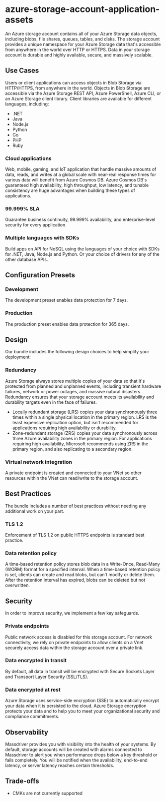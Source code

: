 # azure-storage-account-application-assets
An Azure storage account contains all of your Azure Storage data objects, including blobs, file shares, queues, tables, and disks. The storage account provides a unique namespace for your Azure Storage data that's accessible from anywhere in the world over HTTP or HTTPS. Data in your storage account is durable and highly available, secure, and massively scalable.

## Use Cases
Users or client applications can access objects in Blob Storage via HTTP/HTTPS, from anywhere in the world. Objects in Blob Storage are accessible via the Azure Storage REST API, Azure PowerShell, Azure CLI, or an Azure Storage client library. Client libraries are available for different languages, including:
* .NET
* Java
* Node.js
* Python
* Go
* PHP
* Ruby
### Cloud applications
Web, mobile, gaming, and IoT application that handle massive amounts of data, reads, and writes at a global scale with near-real response times for various data will benefit from Azure Cosmos DB. Azure Cosmos DB's guaranteed high availability, high throughput, low latency, and tunable consistency are huge advantages when building these types of applications.
### 99.999% SLA
Guarantee business continuity, 99.999% availability, and enterprise-level security for every application.
### Multiple languages with SDKs
Build apps on API for NoSQL using the languages of your choice with SDKs for .NET, Java, Node.js and Python. Or your choice of drivers for any of the other database APIs.

## Configuration Presets
### Development
The development preset enables data protection for 7 days.
### Production
The production preset enables data protection for 365 days.

## Design
Our bundle includes the following design choices to help simplify your deployment:
### Redundancy
Azure Storage always stores multiple copies of your data so that it's protected from planned and unplanned events, including transient hardware failures, network or power outages, and massive natural disasters. Redundancy ensures that your storage account meets its availability and durability targets even in the face of failures.
* Locally redundant storage (LRS) copies your data synchronously three times within a single physical location in the primary region. LRS is the least expensive replication option, but isn't recommended for applications requiring high availability or durability.
* Zone-redundant storage (ZRS) copies your data synchronously across three Azure availability zones in the primary region. For applications requiring high availability, Microsoft recommends using ZRS in the primary region, and also replicating to a secondary region.
### Virtual network integration
A private endpoint is created and connected to your VNet so other resources within the VNet can read/write to the storage account.

## Best Practices
The bundle includes a number of best practices without needing any additional work on your part.
### TLS 1.2
Enforcement of TLS 1.2 on public HTTPS endpoints is standard best practice.
### Data retention policy
A time-based retention policy stores blob data in a Write-Once, Read-Many (WORM) format for a specified interval. When a time-based retention policy is set, clients can create and read blobs, but can't modify or delete them. After the retention interval has expired, blobs can be deleted but not overwritten.

## Security
In order to improve security, we implement a few key safeguards.
### Private endpoints
Public network access is disabled for this storage account. For network connectivity, we rely on private endpoints to allow clients on a Vnet securely access data within the storage account over a private link.
### Data encrypted in transit
By default, all data in transit will be encrypted with Secure Sockets Layer and Transport Layer Security (SSL/TLS).
### Data encrypted at rest
Azure Storage uses service-side encryption (SSE) to automatically encrypt your data when it is persisted to the cloud. Azure Storage encryption protects your data and to help you to meet your organizational security and compliance commitments.

## Observability
Massdriver provides you with visibility into the health of your systems. By default, storage accounts will be created with alarms connected to Massdriver to alert you when performance drops below a key threshold or fails completely. You will be notified when the availability, end-to-end latency, or server latency reaches certain thresholds.

## Trade-offs
* CMKs are not currently supported
